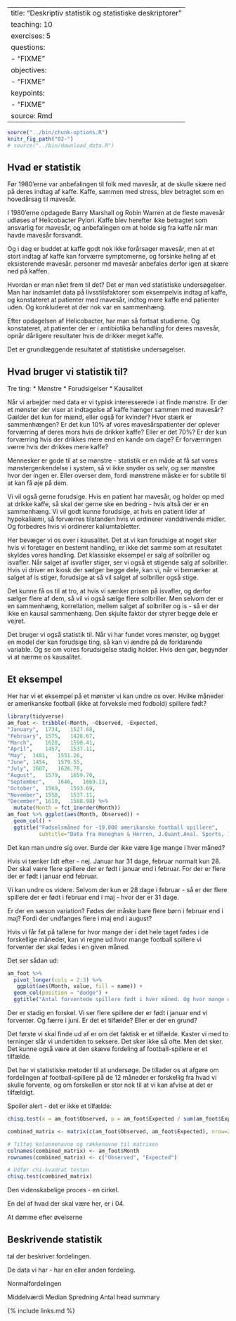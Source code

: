--
title: "Deskriptiv statistik og statistiske deskriptorer"
teaching: 10
exercises: 5
questions:
- "FIXME"
objectives:
- "FIXME"
keypoints:
- "FIXME"
source: Rmd
---

```r
source("../bin/chunk-options.R")
knitr_fig_path("02-")
# source("../bin/download_data.R")
```

## Hvad er statistik

Før 1980'erne var anbefalingen til folk med mavesår, at de skulle skære ned 
på deres indtag af kaffe. Kaffe, sammen med stress, blev betragtet som en 
hovedårsag til mavesår.

I 1980'erne opdagede Barry Marshall og Robin Warren at de fleste mavesår udløses
af Helicobacter Pylori. Kaffe blev herefter ikke betragtet som ansvarlig for
mavesår, og anbefalingen om at holde sig fra kaffe når man havde mavesår 
forsvandt.

Og i dag er buddet at kaffe godt nok ikke forårsager mavesår, men at et stort
indtag af kaffe kan forværre symptomerne, og forsinke heling af et eksisterende 
mavesår. personer md mavesår anbefales derfor igen at skære ned på kaffen.

Hvordan er man nået frem til det? Det er man ved statistiske undersøgelser.
Man har indsamlet data på livsstilsfaktorer som eksempelvis indtag af kaffe,
og konstateret at patienter med mavesår, indtog mere kaffe end patienter uden. 
Og konkluderet at der nok var en sammenhæng. 

Efter opdagelsen af Helicobacter, har man så fortsat studierne. Og konstateret,
at patienter der er i antibiotika behandling for deres mavesår, opnår dårligere
resultater hvis de drikker meget kaffe.

Det er grundlæggende resultatet af statistiske undersøgelser. 

## Hvad bruger vi statistik til?

Tre ting:
* Mønstre
* Forudsigelser
* Kausalitet

Når vi arbejder med data er vi typisk interesserede i at finde mønstre. Er der 
et mønster der viser at indtagelse af kaffe hænger sammen med mavesår? Gælder det
kun for mænd, eller også for kvinder? Hvor stærk er sammenhængen? Er det kun
10% af vores mavesårspatienter der oplever forværring af deres mors hvis de drikker
kaffe? Eller er det 70%? Er der kun forværring hvis der drikkes mere end en 
kande om dage? Er forværringen værre hvis der drikkes mere kaffe?

Mennesker er gode til at se mønstre - statistik er en måde at få sat vores 
mønstergenkendelse i system, så vi ikke snyder os selv, og ser mønstre hvor der
ingen er. Eller overser dem, fordi mønstrene måske er for subtile til at kan få
øje på dem.

Vi vil også gerne forudsige. Hvis en patient har mavesår, og holder op med at 
drikke kaffe, så skal der gerne ske en bedring - hvis altså der er en sammenhæng.
Vi vil godt kunne forudsige, at hvis en patient lider af hypokaliæmi, så forværres
tilstanden hvis vi ordinerer vanddrivende midler. Og forbedres hvis vi ordinerer
kaliumtabletter. 

Her bevæger vi os over i kausalitet. Det at vi kan forudsige at noget sker hvis
vi foretager en bestemt handling, er ikke det samme som at resultatet skyldes
vores handling. Det klassiske eksempel er salg af solbriller og isvafler. 
Når salget af isvafler stiger, ser vi også et stigende salg af solbriller.
Hvis vi driver en kiosk der sælger begge dele, kan vi, når vi bemærker at 
salget af is stiger, forudsige at så vil salget af solbriller også stige.

Det kunne få os til at tro, at hvis vi sænker prisen på isvafler, og derfor 
sælger flere af dem, så vil vi også
sælge flere solbriller. Men selvom der er en sammenhæng, korrellation, mellem
salget af solbriller og is - så er der ikke en kausal sammenhæng. Den skjulte
faktor der styrer begge dele er vejret. 

Det bruger vi også statistik til. Når vi har fundet vores mønster, og bygget en
model der kan forudsige ting, så kan vi ændre på de forklarende variable. Og se 
om vores forudsigelse stadig holder. Hvis den gør, begynder vi at nærme os
kausalitet.

## Et eksempel
Her har vi et eksempel på et mønster vi kan undre os over. Hvilke måneder er 
amerikanske football (ikke at forveksle med fodbold) spillere født?
```r
library(tidyverse)
am_foot <- tribble(~Month, ~Observed, ~Expected,
"January",	1734,	1527.68,
"February",	1575,	1428.67,
"March",	1628,	1598.41,
"April",	1457,	1537.11,
"May",	1481,	1551.26,
"June",	1454,	1579.55,
"July",	1607,	1626.70,
"August",	1579,	1659.70,
"September",	1646,	1669.13,
"October",	1569,	1593.69,
"November",	1558,	1537.11,
"December",	1610,	1588.98) %>% 
  mutate(Month = fct_inorder(Month))
am_foot %>% ggplot(aes(Month, Observed)) +
  geom_col() +
  ggtitle("Fødselsmåned for ~19.000 amerikanske football spillere", 
          subtitle="Data fra Heneghan & Herron, J.Quant.Anal. Sports, 15(3) 185ff")
```

Det kan man undre sig over. Burde der ikke være lige mange i hver måned?

Hvis vi tænker lidt efter - nej. Januar har 31 dage, februar normalt kun 28.
Der skal være flere spillere der er født i januar end i februar. For der er 
flere der er født i januar end februar.

Vi kan undre os videre. Selvom der kun er 28 dage i februar - så er der flere
spillere der er født i februar end i maj - hvor der er 31 dage. 

Er der en sæson variation? Fødes der måske bare flere børn i februar end i 
maj? Fordi der undfanges flere i maj end i august?

Hvis vi får fat på tallene for hvor mange der i det hele taget fødes i de 
forskellige måneder, kan vi regne ud hvor mange football spillere vi forventer
der skal fødes i en given måned.

Det ser sådan ud:
```r
am_foot %>% 
  pivot_longer(cols = 2:3) %>% 
   ggplot(aes(Month, value, fill = name)) +
  geom_col(position = "dodge") +
  ggtitle("Antal forventede spillere født i hver måned. Og hvor mange der er")
```

Der er stadig en forskel. Vi ser flere spillere der er født i januar end vi
forventer. Og færre i juni. Er det et tilfælde? Eller er der en grund?

Det første vi skal finde ud af er om det faktisk er et tilfælde. Kaster vi med 
to terninger slår vi undertiden to seksere. Det sker ikke så ofte. Men det sker.
Det kunne også være at den skæve fordeling af football-spillere er et tilfælde.

Det har vi statistiske metoder til at undersøge. De tillader os at afgøre om
fordelingen af football-spillere på de 12 måneder er forskellig fra hvad vi
skulle forvente, og om forskellen er stor nok til at vi kan afvise at det 
er tilfældigt.

Spoiler alert - det er ikke et tilfælde:

```r
chisq.test(x = am_foot$Observed, p = am_foot$Expected / sum(am_foot$Expected))
```



```r
combined_matrix <- matrix(c(am_foot$Observed, am_foot$Expected), nrow=2)

# Tilføj kolonnenavne og rækkenavne til matrixen
colnames(combined_matrix) <- am_foot$Month
rownames(combined_matrix) <- c("Observed", "Expected")

# Udfør chi-kvadrat testen
chisq.test(combined_matrix)

```



Den videnskabelige proces - en cirkel.

En del af hvad der skal være her, er i 04.

At dømme efter øvelserne 


## Beskrivende statistik

tal der beskriver fordelingen.

De data vi har - har en eller anden fordeling. 

Normalfordelingen

Middelværdi
Median
Spredning
Antal
head
summary




{% include links.md %}
